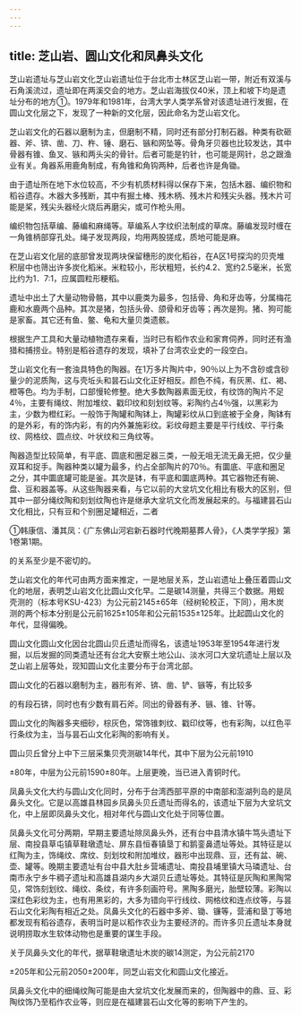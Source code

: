 ```yaml
---
---
---
```

title: 芝山岩、圆山文化和凤鼻头文化
---



芝山岩遗址与芝山岩文化芝山岩遗址位于台北市士林区芝山岩一带，附近有双溪与石角溪流过，遗址即在两溪交会的地方。芝山岩海拔仅40米，顶上和坡下均是遗址分布的地方①。1979年和1981年，台湾大学人类学系曾对该遗址进行发掘，在圆山文化层之下，发现了一种新的文化层，因此命名为芝山岩文化。

芝山岩文化的石器以磨制为主，但磨制不精，同时还有部分打制石器。种类有砍砸器、斧、锛、凿、刀、杵、锤、磨石、镞和网坠等。骨角牙贝器也比较发达，其中骨器有锥、鱼叉、镞和两头尖的骨针。后者可能是钓针，也可能是网针，总之跟渔业有关。角器系用鹿角制成，有角锥和角钩两种，后者也许是角锄。

由于遗址所在地下水位较高，不少有机质材料得以保存下来，包括木器、编织物和稻谷遗存。木器大多残断，其中有掘土棒、残木柄、残木片和残尖头器。残木片可能是桨，残尖头器经火烧后再磨尖，或可作枪头用。

编织物包括草编、藤编和麻绳等。草编系人字纹织法制成的草席。藤编发现时缠在一角锥柄部穿孔处。绳子发现两段，均用两股搓成，质地可能是麻。

在芝山岩文化层的底部曾发现两块保留穗形的炭化稻谷，在A区1号探沟的贝壳堆积层中也筛出许多炭化稻米。米粒较小，形状粗短，长约4.2、宽约2.5毫米，长宽比约为1．7∶1，应属圆粒形粳稻。

遗址中出土了大量动物骨骼，其中以鹿类为最多，包括骨、角和牙齿等，分属梅花鹿和水鹿两个品种。其次是猪，包括头骨、颌骨和牙齿等；再次是狗。猪、狗可能是家畜。其它还有鱼、鳖、龟和大量贝类遗骸。

根据生产工具和大量动植物遗存来看，当时已有稻作农业和家育伺养，同时还有渔猎和捕捞业。特别是稻谷遗存的发现，填补了台湾农业史的一段空白。

芝山岩文化有一套浊具特色的陶器。在1万多片陶片中，90％以上为不含砂或含砂量少的泥质陶，这与壳坵头和昙石山文化正好相反。颜色不纯，有灰黑、红、褐、橙等色。均为手制，口部慢轮修整。绝大多数陶器素面无纹，有纹饰的陶片不足4％，主要有绳纹、附加堆纹、戳印纹和刻划纹等。彩陶约占4％强，以黑彩为主，少数为橙红彩。一般饰于陶罐和陶钵上，陶罐彩纹从口到底被于全身，陶钵有的是外彩，有的饰内彩，有的内外兼施彩纹。彩纹母题主要是平行线纹、平行条纹、网格纹、圆点纹、叶状纹和三角纹等。

陶器造型比较简单，有平底、圆底和圈足器三类，一般无咀无流无鼻无把，仅少量双耳和捉手。陶器种类以罐为最多，约占全部陶片的70％。有圜底、平底和圈足之分，其中圜底罐可能是釜。其次是钵，有平底和圜底两种。其它器物还有碗、盘、豆和器盖等。从这些陶器来看，与它以前的大坌坑文化相比有极大的区别，但其中一部分绳纹陶和刻划纹陶也许是继承大坌坑文化而发展起来的。与福建昙石山文化相比，只有豆和个别圈足罐相近，二者

①韩康信、潘其凤：《广东佛山河宕新石器时代晚期墓葬人骨》，《人类学学报》第1卷第1期。

的关系至少是不密切的。

芝山岩文化的年代可由两方面来推定，一是地层关系，芝山岩遗址上叠压着圆山文化的地层，表明芝山岩文化比圆山文化早。二是碳14测量，共得三个数据。用蚬壳测的（标本号KSU-423）为公元前2145±65年（经树轮校正，下同），用木炭测的两个标本分别是公元前1625±105年和公元前1535±125年。比起圆山文化的年代，显得偏晚。

圆山文化圆山文化因台北圆山贝丘遗址而得名，该遗址1953年至1954年进行发掘，以后发掘的同类遗址还有台北大安察土地公山、淡水河口大坌坑遗址上层以及芝山岩上层等处，现知圆山文化主要分布于台湾北部。

圆山文化的石器以磨制为主，器形有斧、锛、凿、铲、镞等，有比较多

的有段石锛，同时也有少数有肩石斧。同出的骨器有矛、镞、锥、针等。

圆山文化的陶器多夹细砂，棕灰色，常饰锥刺纹、戳印纹等，也有彩陶，以红色平行条纹为主，当与昙石山文化彩陶的影响有关。

圆山贝丘曾分上中下三层采集贝壳测碳14年代，其中下层为公元前1910

±80年，中层为公元前1590±80年。上层更晚，当已进入青铜时代。

凤鼻头文化大约与圆山文化同时，分布于台湾西部平原的中南部和澎湖列岛的是凤鼻头文化。它是以高雄县林园乡凤鼻头贝丘遗址而得名的，该遗址下层为大坌坑文化，中上层即凤鼻头文化，相对年代与圆山文化处于同等位置。

凤鼻头文化可分两期，早期主要遗址除凤鼻头外，还有台中县清水镇牛笃头遗址下层、南投县草屯镇草鞋墩遗址、屏东县恒春镇垦丁和鹅銮鼻遗址等处。其特征是以红陶为主，饰绳纹、席纹、刻划坟和附加堆纹，器形中出现鼎、豆，还有盆、碗、壶、罐等。晚期主要遗址有台中县大肚乡营埔遗址、南投县埔里镇大马璘遗址、台南市永宁乡牛稠子遗址和高雄县湖内乡大湖贝丘遗址等处。其特征是灰陶和黑陶常见，常饰刻划纹、绳纹、条纹，有许多刻画符号。黑陶多磨光，胎壁较薄。彩陶以深红色彩纹为主，也有用黑彩的，大多为错向平行线纹、网格纹和连点纹等，与昙石山文化彩陶有相近之处。凤鼻头文化的石器中多斧、锄、镰等，营浦和垦丁等地都发现有稻谷遗存，表明当时是以稻作农业为主要经济的。而许多贝丘遗址本身就说明捞取水生软体动物也是重要的谋生手段。

关于凤鼻头文化的年代，据草鞋墩遗址木炭的碳14测定，为公元前2170

±205年和公元前2050±200年，同芝山岩文化和圆山文化接近。

凤鼻头文化中的细绳纹陶可能是由大坌坑文化发展而来的，但陶器中的鼎、豆、彩陶纹饰乃至稻作农业等，则应是在福建昙石山文化等的影响下产生的。